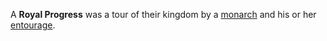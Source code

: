 A '''Royal Progress''' was a tour of their kingdom by a [[monarch]] and his or her [[entourage]].

{{hist-stub}}